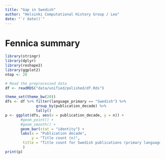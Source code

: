 ```yaml
---
title: "Gap in Swedish"
author: "Helsinki Computational History Group / Leo"
date: "`r date()`"
---
```


# Fennica summary

```r
library(stringr)
library(dplyr)
library(reshape2)
library(ggplot2)
ntop <- 20

# Read the preprocessed data
df <- readRDS("data/unified/polished/df.Rds")
```


```r
theme_set(theme_bw(20))
dfs <- df %>% filter(language_primary == "Swedish") %>%
       	      group_by(publication_decade) %>%
              tally()
p <- ggplot(dfs, aes(x = publication_decade, y = n)) +
       #geom_point() +
       #geom_smooth() +
       geom_bar(stat = "identity") +
       labs(x = "Publication decade",
            y = "Title count (n)",
	    title = "Title count for Swedish publications (primary language)"
	    )
print(p)
```
